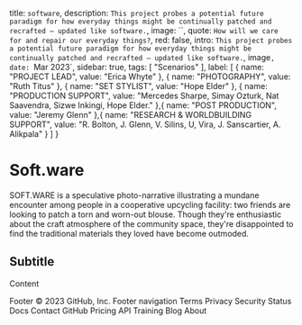 
  title: `software`,
  description: `This project probes a potential future paradigm for how everyday things might be continually patched and recrafted — updated like software.`,
  image: ``,
  quote: `How will we care for and repair our everyday things?`,
  red: false,
  intro: `This project probes a potential future paradigm for how everyday things might be continually patched and recrafted — updated like software.`,
  image`,
  date: `Mar 2023`,
  sidebar: true,
  tags: [
    "Scenarios"
  ],
  label: [
    {
      name: "PROJECT LEAD",
      value: "Erica Whyte"
    }, {
      name: "PHOTOGRAPHY",
      value: "Ruth Titus"
    }, {
      name: "SET STYLIST",
      value: "Hope Elder"
    }, {
      name: "PRODUCTION SUPPORT",
      value: "Mercedes Sharpe, Simay Ozturk, Nat Saavendra, Sizwe Inkingi, Hope Elder."
    },{
      name: "POST PRODUCTION",
      value: "Jeremy Glenn"
    },{
      name: "RESEARCH & WORLDBUILDING SUPPORT",
      value: "R. Bolton, J. Glenn, V. Silins, U, Vira, J. Sanscartier, A. Alikpala"
    }
  ]
}


# Soft.ware

<Label meta={meta} />

SOFT.WARE is a speculative photo-narrative illustrating a mundane encounter among people in a cooperative upcycling facility: two friends are looking to patch a torn and worn-out blouse. Though they're enthusiastic about the craft atmosphere of the community space, they're disappointed to find the traditional materials they loved have become outmoded.

## Subtitle

Content


Footer
© 2023 GitHub, Inc.
Footer navigation
Terms
Privacy
Security
Status
Docs
Contact GitHub
Pricing
API
Training
Blog
About
